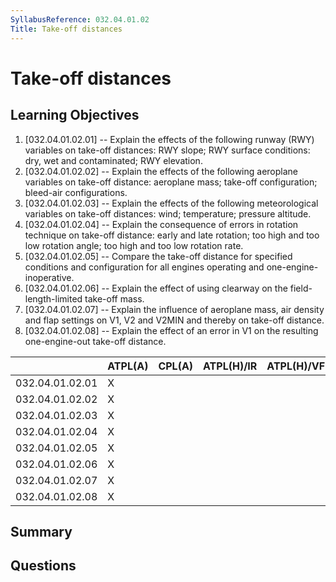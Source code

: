 ```yaml
---
SyllabusReference: 032.04.01.02
Title: Take-off distances
---
```


# Take-off distances

## Learning Objectives

1. [032.04.01.02.01] -- Explain the effects of the following runway (RWY)
   variables on take-off distances: RWY slope; RWY surface conditions: dry, wet
   and contaminated; RWY elevation.
2. [032.04.01.02.02] -- Explain the effects of the following aeroplane variables
   on take-off distance: aeroplane mass; take-off configuration; bleed-air
   configurations.
3. [032.04.01.02.03] -- Explain the effects of the following meteorological
   variables on take-off distances: wind; temperature; pressure altitude.
4. [032.04.01.02.04] -- Explain the consequence of errors in rotation technique
   on take-off distance: early and late rotation; too high and too low rotation
   angle; too high and too low rotation rate.
5. [032.04.01.02.05] -- Compare the take-off distance for specified conditions
   and configuration for all engines operating and one-engine-inoperative.
6. [032.04.01.02.06] -- Explain the effect of using clearway on the
   field-length-limited take-off mass.
7. [032.04.01.02.07] -- Explain the influence of aeroplane mass, air density and
   flap settings on V1, V2 and V2MIN and thereby on take-off distance.
8. [032.04.01.02.08] -- Explain the effect of an error in V1 on the resulting
   one-engine-out take-off distance.

|                 | ATPL(A) | CPL(A) | ATPL(H)/IR | ATPL(H)/VFR | CPL(H) | IR  | CBIR(A) |
| --------------- | ------- | ------ | ---------- | ----------- | ------ | --- | ------- |
| 032.04.01.02.01 | X       |        |            |             |        |     |         |
| 032.04.01.02.02 | X       |        |            |             |        |     |         |
| 032.04.01.02.03 | X       |        |            |             |        |     |         |
| 032.04.01.02.04 | X       |        |            |             |        |     |         |
| 032.04.01.02.05 | X       |        |            |             |        |     |         |
| 032.04.01.02.06 | X       |        |            |             |        |     |         |
| 032.04.01.02.07 | X       |        |            |             |        |     |         |
| 032.04.01.02.08 | X       |        |            |             |        |     |         |

## Summary

## Questions

